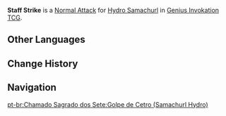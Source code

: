 {{Genius Invokation TCG Skill Infobox
|title      = Staff Strike
|image      = Staff Strike (Hydro Samachurl) Character Card Skill.png
|type       = Normal Attack
|character  = Hydro Samachurl
|unaligned  = 2
|effect     = Deals 1 {{Color|Physical DMG}}.
|order      = 1
}}
'''Staff Strike''' is a [[Character Card Normal Attack|Normal Attack]] for [[Hydro Samachurl (Character Card)|Hydro Samachurl]] in [[Genius Invokation TCG]].

==Other Languages==
{{Other Languages|Transclude=Staff Strike (Anemo Samachurl)}}

==Change History==
{{Change History|3.3}}

==Navigation==
{{Genius Invokation TCG Skill Navbox|Hydro Samachurl}}
[[pt-br:Chamado Sagrado dos Sete:Golpe de Cetro (Samachurl Hydro)]]